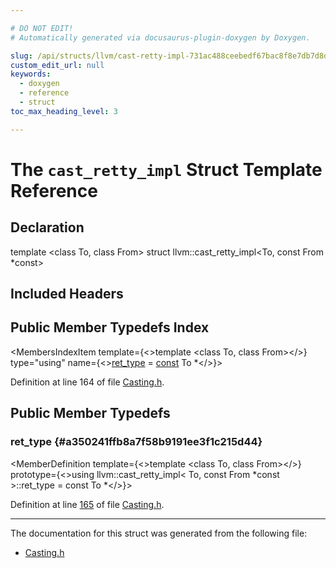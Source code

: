 ```yaml
---

# DO NOT EDIT!
# Automatically generated via docusaurus-plugin-doxygen by Doxygen.

slug: /api/structs/llvm/cast-retty-impl-731ac488ceebedf67bac8f8e7db7d8dc
custom_edit_url: null
keywords:
  - doxygen
  - reference
  - struct
toc_max_heading_level: 3

---
```





# The `cast_retty_impl` Struct Template Reference

<DoxygenPage pluginConfig={pluginConfig}>



## Declaration

<CodeBlock>template &lt;class To, class From&gt;
struct llvm::cast_retty_impl&lt;To, const From &#42;const&gt;</CodeBlock>

## Included Headers

<IncludesList>
<IncludesListItem
  filePath="llvm/Support/Casting.h"
  permalink="/docs/api/files/include/include/llvm/include/llvm/support/casting-h"
  isLocal="true" />
</IncludesList>

## Public Member Typedefs Index

<MembersIndex>

<MembersIndexItem
  template={<>template &lt;class To, class From&gt;</>}
  type="using"
  name={<><a href="#a350241ffb8a7f58b9191ee3f1c215d44">ret&#95;type</a> = <a href="/docs/api/files/lib/lib/target/lib/target/aarch64/aarch64promoteconstant-cpp/#a90f8350fecae261c25be85d38b451bff">const</a> To &#42;</>}>
</MembersIndexItem>

</MembersIndex>


Definition at line 164 of file <a href="/docs/api/files/include/include/llvm/include/llvm/support/casting-h">Casting.h</a>.

<SectionDefinition>

## Public Member Typedefs

### ret&#95;type {#a350241ffb8a7f58b9191ee3f1c215d44}

<MemberDefinition
  template={<>template &lt;class To, class From&gt;</>}
  prototype={<>using llvm::cast&#95;retty&#95;impl&lt; To, const From &#42;const &gt;::ret&#95;type =  const To &#42;</>}>

Definition at line <a href="/docs/api/files/include/include/llvm/include/llvm/support/casting-h/#l00165">165</a> of file <a href="/docs/api/files/include/include/llvm/include/llvm/support/casting-h">Casting.h</a>.
</MemberDefinition>

</SectionDefinition>

<hr/>

The documentation for this struct was generated from the following file:

<ul>
<li><a href="/docs/api/files/include/include/llvm/include/llvm/support/casting-h">Casting.h</a></li>
</ul>

</DoxygenPage>
